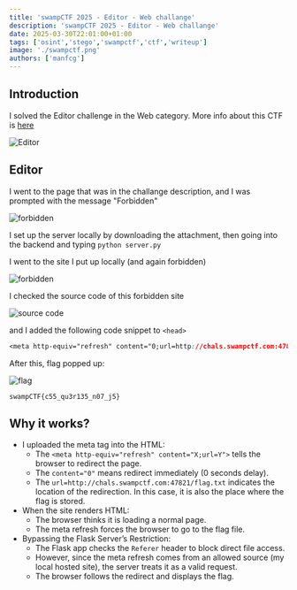 ```yaml
---
title: 'swampCTF 2025 - Editor - Web challange'
description: 'swampCTF 2025 - Editor - Web challange'
date: 2025-03-30T22:01:00+01:00
tags: ['osint','stego','swampctf','ctf','writeup']
image: './swampctf.png'
authors: ['manfcg']
---
```


## Introduction
I solved the Editor challenge in the Web category. More info about this CTF is [here](https://ctftime.org/event/2573)

![Editor](editor.png)

## Editor

I went to the page that was in the challange description, and I was prompted with the message "Forbidden"

![forbidden](forbidden.png)

I set up the server locally by downloading the attachment, then going into the backend and typing `python server.py`

I went to the site I put up locally (and again forbidden)

![forbidden](forbidden.png)

I checked the source code of this forbidden site

![source code](source.png)

and I added the following code snippet to `<head>`

```css
<meta http-equiv="refresh" content="0;url=http://chals.swampctf.com:47821/flag.txt">
```

After this, flag popped up:

![flag](flag.png)

 ```swampCTF{c55_qu3r135_n07_j5}```

## Why it works?

- I uploaded the meta tag into the HTML:
  - The `<meta http-equiv="refresh" content="X;url=Y">` tells the browser to redirect the page.
  - The `content="0"` means redirect immediately (0 seconds delay).
  - The `url=http://chals.swampctf.com:47821/flag.txt` indicates the location of the redirection. In this case, it is also the place where the flag is stored.
- When the site renders HTML:
  - The browser thinks it is loading a normal page.
  - The meta refresh forces the browser to go to the flag file.
- Bypassing the Flask Server’s Restriction:
  - The Flask app checks the `Referer` header to block direct file access.
  - However, since the meta refresh comes from an allowed source (my local hosted site), the server treats it as a valid request.
  - The browser follows the redirect and displays the flag.